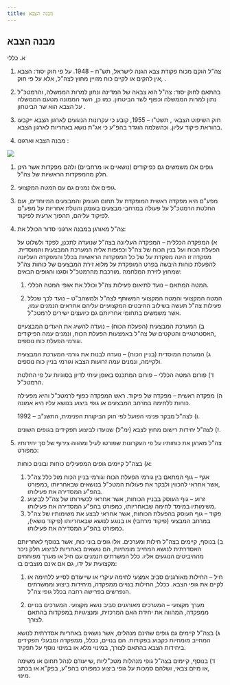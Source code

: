 ```yaml
---
title: מבנה הצבא
---
```



## מבנה הצבא

א. כללי 

1) צה"ל הוקם מכוח פקודת צבא הגנה לישראל, תש"ח – 1948. על פי חוק יסוד: הצבא ,אין להקים או לקיים כוח מזויין מחוץ לצה"ל, אלא על פי חוק . 

2) בהתאם לחוק יסוד: צה"ל הוא צבאה של המדינה ונתון למרות הממשלה, והרמטכ"ל נתון למרות הממשלה וכפוף לשר הביטחון. כמו כן, השר הממונה מטעם הממשלה על הצבא הוא שר הביטחון . 

3) חוק השיפוט הצבאי , תשט"ו – 1955, קובע כי עקרונות הנוגעים לארגון הצבא ייקבעו בהוראת פיקוד עליון. וכהשלמה הוגדר בהפ"ע כי אג"ת נושא באחריות לארגון הצבא. 

4) מבנה הצבא וארגונו : 

<img src={structure.src} />


1) גופים אלו משמשים גם כפיקודים (נושאיים או מרחביים) ולהם מפקדות אשר הינן חלק מהמפקדות הראשיות של צה"ל. 

2) גופים אלו נמנים גם עם המטה המקצועי.  

3) מפע"ם היא מפקדה ראשית המופקדת על תחום העומק והמבצעים המיוחדים, ועם החלטת הרמטכ"ל על פעולה במרחבי מבצעים בעומק והטלת אחריות על מפע"ם לפיקוד עליהם, תהפוך ארעית לפיקוד. 


5) צה"ל מאורגן במבנה ארגוני סדור הכולל את:  

   א) המפקדה הכללית – המפקדה העליונה בצה"ל שנועדה לתכנן, לפקד ולשלוט על הפעלת הכוח ועל בנין הכוח של צה"ל וכפופות אליה המערכת המבצעית והמוסדית. מפקדה זו הינה מפקדת על של כל המפקדות הראשיות בכלל והמפקדה העליונה להפעלת כוחות היבשה בפרט המופקדת על מלוא זירת המבצעים של כוחות צה"ל שמחוץ לזירת המלחמה .מורכבת מהרמטכ"ל וסגנו והגופים הבאים: 

      1)  המטה המתאם – נועד לתיאום פעילות צה"ל וכולל את אגפי המטה הכללי. 

      2)  המטה המקצועי והמטה המקצועי המשותף לצה"ל ולמשהב"ט – נועד לכך שכלל פעילות צה"ל תעשה בשילוב ההיבטים המקצועיים עליהם אחראים הנמנים עמו, אשר משמשים בתחומי אחריותם גם כיועצים ישירים לרמטכ"ל. 

   ב) המערכת המבצעית (הפעלת הכוח) – נועדה להשיג את היעדים המבצעיים ,האסטרטגיים והטקטים של צה"ל באמצעות הפעלת הכוח, ונמנים עמה הפיקודים וגורמי הפעלת כוח נוספים. 

   ג) המערכת המוסדית (בניין הכוח) – נועדה לבנות את גורמי המערכת המבצעית ולקיימה, ונמנים עמה זרועות הצבא וגורמי בניין כוח נוספים. 

   ד) פורום המטה הכללי – פורום המתכנס באופן עיתי לדיון בסוגיות על פי החלטת הרמטכ"ל. 

   ה) מפקדה ראשית – מפקדה של פיקוד. ראש המפקדה כפוף לרמטכ"ל והיא מפעילה כוחות ללחימה במרחב המבצעים או גופי ביצוע בנושא עליו היא אמונה. 

   ו) לצה"ל מבקר פנימי הפועל לפי חוק הביקורת הפנימית, התשנ"ב – 1992. 

   ז) לצה"ל יחידות רישום מחוץ לצבא (ימ"ל) שנועדו לביצוע תפקידים בגופים השונים. 

6) צה"ל מארגן את כוחותיו על פי העקרונות שפורטו לעיל ומהווה צירוף של סך יחידותיו כמפורט: 

   א) בצה"ל קיימים גופים המפעילים כוחות ובונים כוחות: 

      1)  אגף – גוף המתאם בין גורמי הפעלת הכוח וגורמי בניין הכוח מול כלל צה"ל ,אשר אחראי להכווין ולבקר את פעולות המטכ"ל בנושאים שבאחריותו ,כמפורט בהפ"ע המסדירה את פעילותו. 
      2)  זרוע – גוף העוסק בבניין הכוחות, אשר אחראי לכשירותו של צה"ל לביצוע משימותיו במימד לחימה שבאחריותו, כמפורט בהפ"ע המסדירה את פעילותו. 
      3)  פקוד – גוף העוסק בהפעלת הכוחות, אשר אחראי לבצע את משימותיו של צה"ל במרחב המבצעי (פיקוד מרחבי) או בנוגע לנושא שבאחריותו (פיקוד נושאי), כמפורט בהפ"ע המסדירה את פעילותו. 

   ב) בנוסף, קיימים בצה"ל חילות ומערכים. אלו גופים בוני כוח, אשר בנוסף לאחריותם האסדרתית לנושא המחייב מומחיות, הם נושאים באחריות לביצוע חלק ניכר מההיביטים הנוגעים אליו. כלל המשרתים הנמנים עם חיל או מערך מפותחים מקצועית על ידו, גם אם אינם מוצבים בו: 

      1)  חיל – החילות מאורגנים סביב אמצעי לחימה עיקרי או שייעודם לסייע ללחימה או לקיים את גופי הצבא. ככלל, החילות בנויים ממפקדה, מיחידות ביצוע וממשרתים הנפרשים בפרישה רחבה בכלל גופי צה"ל. 

      2)  מערך מקצועי – המערכים מאורגנים סביב נושא מקצועי. המערכים בנויים ממפקדה, המהווה את יחידת האם המרכזית, ומנציגויות במפקדות בהתאם לצורך. 

   ג) בצה"ל קיימים גם גופים שהינם מנהלים, אשר נושאים באחריות אסדרתית לנושא המחייב מומחיות כקבוע בפקודות. הם בנויים, ככלל, ממפקדה ומבעלי תפקידים ביחידות הצבא בהתאם לצורך, במינוי מלא או במינוי נוסף על תפקיד. 
   
   ד) בנוסף, קיימים בצה"ל גופי מנהלות מטכ"ליות ,שייעודם לנהל תחום או משימה ,או מיזם צבאי, ושלהם סמכות על גופי ביצוע כמפורט בהפ"ע, בפק"א או בכתב מינוי. 




